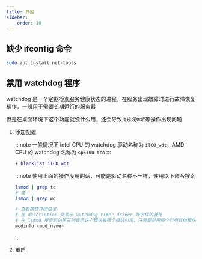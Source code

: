 ```yaml
---
title: 其他
sidebar:
    order: 10
---
```



## 缺少 ifconfig 命令

```bash
sudo apt install net-tools
```

## 禁用 watchdog 程序

watchdog 是一个定期检查服务健康状态的进程，在服务出现故障时进行故障恢复操作，一般用于需要长期运行的服务器

但是在桌面环境下这个功能就没什么用，还会导致`挂起`或`休眠`等操作出现问题

<Steps>

1. 添加配置

    :::note
    一般情况下 intel CPU 的 watchdog 驱动名称为 `iTCO_wdt`，AMD CPU 的 watchdog 名称为 `sp5100-tco`
    :::

    ```diff lang="ini" title="/etc/modprobe.d/disable-watchdog.conf"
    + blacklist iTCO_wdt
    ```

    :::note
    使用上面的操作没用的话，可能是驱动名称不一样，使用以下命令搜索

    ```bash
    lsmod | grep tc
    # 或
    lsmod | grep wd

    # 查看模块详细信息
    # 在 description 处显示 watchdog timer driver 等字样的就是
    # 在 lsmod 搜索后的第三列表示这个模块被哪个模块引用，只需要禁用那个引用其他模块的模块就可以了
    modinfo <mod_name>
    ```

    :::

2. 重启

</Steps>
